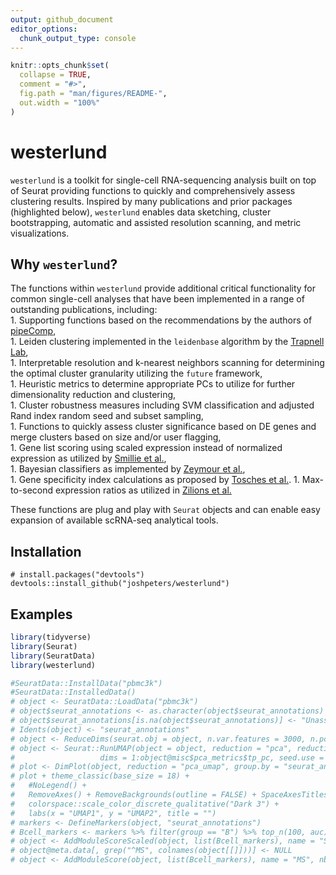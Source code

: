 ```yaml
---
output: github_document
editor_options: 
  chunk_output_type: console
---
```


<!-- README.md is generated from README.Rmd. Please edit that file -->

```r
knitr::opts_chunk$set(
  collapse = TRUE,
  comment = "#>",
  fig.path = "man/figures/README-",
  out.width = "100%"
)
```

# westerlund

<!-- badges: start -->
<!-- badges: end -->

`westerlund` is a toolkit for single-cell RNA-sequencing analysis built on top of Seurat providing functions to quickly and comprehensively assess clustering results. Inspired by many publications and prior packages (highlighted below), `westerlund` enables data sketching, cluster bootstrapping, automatic and assisted resolution scanning, and metric visualizations. 

## Why `westerlund`?
The functions within `westerlund` provide additional critical functionality for common single-cell analyses that have been implemented in a range of outstanding publications, including:   
1. Supporting functions based on the recommendations by the authors of [pipeComp](https://doi.org/10.1186/s13059-020-02136-7),  
1. Leiden clustering implemented in the `leidenbase` algorithm by the [Trapnell Lab](https://github.com/cole-trapnell-lab/leidenbase),  
1. Interpretable resolution and k-nearest neighbors scanning for determining the optimal cluster granularity utilizing the `future` framework,  
1. Heuristic metrics to determine appropriate PCs to utilize for further dimensionality reduction and clustering,  
1. Cluster robustness measures including SVM classification and adjusted Rand index random seed and subset sampling,  
1. Functions to quickly assess cluster significance based on DE genes and merge clusters based on size and/or user flagging,  
1. Gene list scoring using scaled expression instead of normalized expression as utilized by [Smillie et al.](https://doi.org/10.1016/j.cell.2019.06.029),  
1. Bayesian classifiers as implemented by [Zeymour et al.](https://doi.org/10.1038/s41590-018-0051-0),  
1. Gene specificity index calculations as proposed by [Tosches et al.](https://doi.org/10.1126/science.aar4237).
1. Max-to-second expression ratios as utilized in [Zilions et al.](https://doi.org/10.1016/j.immuni.2019.03.009)

These functions are plug and play with `Seurat` objects and can enable easy expansion of available scRNA-seq analytical tools.

## Installation

```
# install.packages("devtools")
devtools::install_github("joshpeters/westerlund")
```
## Examples

```r
library(tidyverse)
library(Seurat)
library(SeuratData)
library(westerlund)

#SeuratData::InstallData("pbmc3k")
#SeuratData::InstalledData()
# object <- SeuratData::LoadData("pbmc3k")
# object$seurat_annotations <- as.character(object$seurat_annotations)
# object$seurat_annotations[is.na(object$seurat_annotations)] <- "Unassigned"
# Idents(object) <- "seurat_annotations"
# object <- ReduceDims(seurat.obj = object, n.var.features = 3000, n.pcs = 50, remove.genes = NULL)
# object <- Seurat::RunUMAP(object = object, reduction = "pca", reduction.name = "pca_umap",
#                   dims = 1:object@misc$pca_metrics$tp_pc, seed.use = 1, verbose = FALSE)
# plot <- DimPlot(object, reduction = "pca_umap", group.by = "seurat_annotations", pt.size = 1, shuffle = TRUE, label = FALSE, label.size = 6, repel = TRUE)
# plot + theme_classic(base_size = 18) +
#   #NoLegend() +
#   RemoveAxes() + RemoveBackgrounds(outline = FALSE) + SpaceAxesTitles() +
#   colorspace::scale_color_discrete_qualitative("Dark 3") +
#   labs(x = "UMAP1", y = "UMAP2", title = "")
# markers <- DefineMarkers(object, "seurat_annotations")
# Bcell_markers <- markers %>% filter(group == "B") %>% top_n(100, auc) %>% pull(feature)
# object <- AddModuleScoreScaled(object, list(Bcell_markers), name = "SMS")
# object@meta.data[, grep("^MS", colnames(object[[]]))] <- NULL
# object <- AddModuleScore(object, list(Bcell_markers), name = "MS", nbin = 20, ctrl = 100)


```

